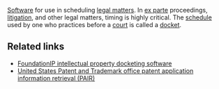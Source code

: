 
[[Software]] for use in scheduling [[legal matters]].  In [[ex parte]] proceedings, [[litigation]], and other legal matters, timing is highly critical.  The [[schedule]] used by one who practices before a [[court]] is called a [[docket]].

== Related links ==
*[http://www.foundationip.com FoundationIP intellectual property docketing software]
*[http://portal.uspto.gov/external/portal/pair United States Patent and Trademark office patent application information retrieval (PAIR)]